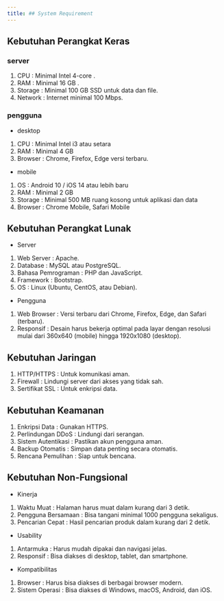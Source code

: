 ---
title: ## System Requirement
---
## Kebutuhan Perangkat Keras
### server
1. CPU  : Minimal Intel 4-core .
2. RAM  : Minimal 16 GB .
3. Storage  : Minimal 100 GB SSD untuk data dan file.
4. Network  : Internet minimal 100 Mbps.

### pengguna
- desktop 
1. CPU  : Minimal Intel i3 atau setara
2. RAM  : Minimal 4 GB
3. Browser  : Chrome, Firefox, Edge versi terbaru.

- mobile
1. OS       : Android 10 / iOS 14 atau lebih baru
2. RAM      : Minimal 2 GB
3. Storage  : Minimal 500 MB ruang kosong untuk aplikasi dan data
4. Browser  : Chrome Mobile, Safari Mobile

## Kebutuhan Perangkat Lunak
- Server
1. Web Server           : Apache.
2. Database             : MySQL atau PostgreSQL.
3. Bahasa Pemrograman   : PHP dan JavaScript.
4. Framework            : Bootstrap.
5. OS                   : Linux (Ubuntu, CentOS, atau Debian).

- Pengguna
1. Web Browser          : Versi terbaru dari  Chrome, Firefox, Edge, dan Safari (terbaru).
2. Responsif            : Desain harus bekerja optimal pada layar dengan resolusi mulai dari 360x640 (mobile) hingga 1920x1080 (desktop).

## Kebutuhan Jaringan
1. HTTP/HTTPS       : Untuk komunikasi aman.
2. Firewall         : Lindungi server dari akses yang tidak sah.
3. Sertifikat SSL   : Untuk enkripsi data.

## Kebutuhan Keamanan
1. Enkripsi Data        : Gunakan HTTPS.
2. Perlindungan DDoS    : Lindungi dari serangan.
3. Sistem Autentikasi   : Pastikan akun pengguna aman.
4. Backup Otomatis      : Simpan data penting secara otomatis.
5. Rencana Pemulihan    : Siap untuk bencana.

## Kebutuhan Non-Fungsional
- Kinerja
1. Waktu Muat           : Halaman harus muat dalam kurang dari 3 detik.
2. Pengguna Bersamaan   : Bisa tangani minimal 1000 pengguna sekaligus.
3. Pencarian Cepat      : Hasil pencarian produk dalam kurang dari 2 detik.

- Usability
1. Antarmuka        : Harus mudah dipakai dan navigasi jelas.
2. Responsif        : Bisa diakses di desktop, tablet, dan smartphone.

- Kompatibilitas
1. Browser          : Harus bisa diakses di berbagai browser modern.
2. Sistem Operasi   : Bisa diakses di Windows, macOS, Android, dan iOS.